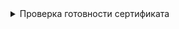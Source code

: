 
<details className="custom-blue-block">
  <summary>Проверка готовности сертификата</summary>
  :::warning Обратите ВНИМАНИЕ!

  Данный раздел зависит от следующих разделов:
  - [SSL Certificate Check](/docs/tech-docs/kubernetes/certificates/examinationOpensslComponent.mdx).
  :::

  <CodeBlock language="bash">
    {dedent`
      ${CUSTOM_VALUE.kuberneteBaseFolderPath.value}/openssl/cert-report.sh ${CERTIFICATES.etcdServer.crtPath}
    `}
  </CodeBlock>

  :::note Вывод команды
  <CodeBlock language="bash">
    {dedent`
      CERTIFICATE                EXPIRES                  RESIDUAL TIME   CERTIFICATE AUTHORITY   EXTERNALLY MANAGED
      kubelet-client-current     Oct 22, 2025 22:06 UTC   364d            kubernetes              no
    `}
  </CodeBlock>
  :::

</details>
